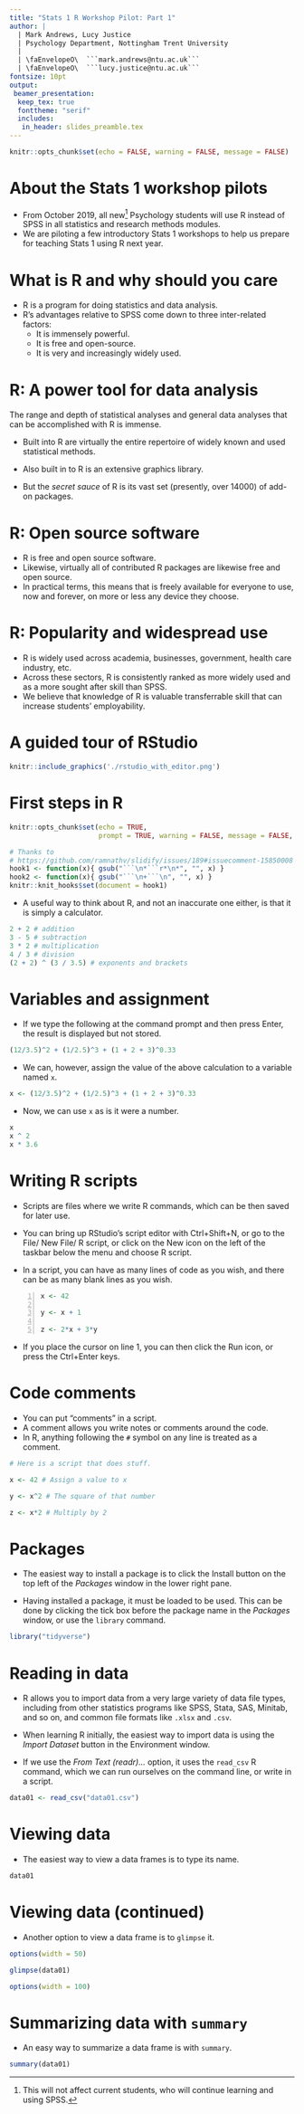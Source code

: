 ```yaml
---
title: "Stats 1 R Workshop Pilot: Part 1"
author: |
  | Mark Andrews, Lucy Justice
  | Psychology Department, Nottingham Trent University
  |   
  | \faEnvelopeO\  ```mark.andrews@ntu.ac.uk```
  | \faEnvelopeO\  ```lucy.justice@ntu.ac.uk```
fontsize: 10pt
output:
 beamer_presentation:
  keep_tex: true
  fonttheme: "serif"
  includes:
   in_header: slides_preamble.tex
---
```




```r
knitr::opts_chunk$set(echo = FALSE, warning = FALSE, message = FALSE)

```

# About the Stats 1 workshop pilots

* From October 2019, all new[^new_students_only] Psychology students 
  will use R instead of SPSS in all statistics and research methods modules.
* We are piloting a few introductory Stats 1 workshops to help us prepare for teaching Stats 1 
  using R next year.
  
[^new_students_only]: This will not affect current students, who will continue learning and using SPSS.

# What is R and why should you care

* R is a program for doing statistics and data analysis.
* R's advantages relative to SPSS come down to three inter-related factors:
  * It is immensely powerful.
  * It is free and open-source.
  * It is very and increasingly widely used.

# R: A power tool for data analysis

The range and depth of statistical analyses and general data analyses that can
be accomplished with R is immense.

* Built into R are virtually the entire repertoire
  of widely known and used statistical methods. 

* Also built in to R is an extensive graphics library.

* But the *secret sauce* of R is its vast set (presently, over 14000) of add-on packages. 
  
# R: Open source software

* R is free and open source software. 
* Likewise, virtually all of contributed R packages are likewise free and open source.
* In practical terms, this means that is freely available for everyone to use, now and forever,    on more or less any device they choose.


# R: Popularity and widespread use

* R is widely used across academia, businesses, government, health care industry, etc.
* Across these sectors, R is consistently ranked as more widely used and as a more sought after skill than SPSS.
* We believe that knowledge of R is valuable transferrable skill that can increase students' employability. 


# A guided tour of RStudio

```r
knitr::include_graphics('./rstudio_with_editor.png')
```

# First steps in R

```r
knitr::opts_chunk$set(echo = TRUE, 
                      prompt = TRUE, warning = FALSE, message = FALSE, comment='#>')

# Thanks to 
# https://github.com/ramnathv/slidify/issues/189#issuecomment-15850008
hook1 <- function(x){ gsub("```\n*```r*\n*", "", x) }
hook2 <- function(x){ gsub("```\n+```\n", "", x) }
knitr::knit_hooks$set(document = hook1)

```

* A useful way to think about R, and not an inaccurate one either, is that it is
simply a calculator.
```r
2 + 2 # addition
3 - 5 # subtraction
3 * 2 # multiplication
4 / 3 # division
(2 + 2) ^ (3 / 3.5) # exponents and brackets
```

<!-- #  Equality/inequality operations -->

<!-- * Testing for the equality or inequality of pairs of numbers, -->
<!-- already starts to go beyond the usual capabilities of handheld calculator. -->

<!-- ```{r} -->
<!-- 12 == (6 * 2)         # test for equality -->
<!-- (3 * 4) != (18 - 7)   # test for inequality -->
<!-- 3 < 10                # less than -->
<!-- (2 * 5) <= 10         # less than or equal -->
<!-- ``` -->

<!-- # Logical values and logical operations -->

<!-- * In the previous step, the results are returned as either `TRUE` or `FALSE`. These are logical or *Boolean* -->
<!-- values. -->
<!-- * Just as we can represent numbers and operations on -->
<!-- numbers, so too can we have two logical values, `TRUE` and `FALSE` (always written in -->
<!-- all uppercase), and Boolean operations (*and*, *or*, and *not*) on logical values. -->
<!-- ```{r} -->
<!-- TRUE & FALSE  # logical and -->
<!-- TRUE | TRUE   # logical or -->
<!-- !TRUE         # logical not -->
<!-- (TRUE | !TRUE) & !FALSE -->
<!-- ``` -->

# Variables and assignment

* If we type the following at the command prompt and then press Enter, the result is displayed but not stored.
```r
(12/3.5)^2 + (1/2.5)^3 + (1 + 2 + 3)^0.33
```

* We can, however, assign the value of the above calculation to a variable named `x`.
```r
x <- (12/3.5)^2 + (1/2.5)^3 + (1 + 2 + 3)^0.33
```

* Now, we can use `x` as is it were a number.
```r
x
x ^ 2
x * 3.6
```

<!-- # Assignment rules -->

<!-- * In general, the assignment rule is  -->
<!-- ``` -->
<!-- name <- expression -->
<!-- ``` -->
<!-- The `expression` is any R code that returns some value. -->

<!-- * The `name` must consist of letters, numbers, dots, and underscores.  -->
<!-- ```  -->
<!-- x123   # acceptable -->
<!-- .x -->
<!-- x_y_z -->
<!-- xXx_123 -->
<!-- ``` -->
<!-- * It must begin with a letter or a dot that is not followed by a number.  -->
<!-- ```  -->
<!-- _x   # not acceptable -->
<!-- .2x  -->
<!-- x-y-z -->
<!-- ``` -->
<!-- * The recommendation is to use names that are -->
<!-- meaningful, relatively short, without dots (using `_` instead for punctuation), and primarily consisting  -->
<!-- of lowercase characters. -->


<!-- # Vectors -->

<!-- * Vectors are one dimensional sequences of values. -->
<!-- * For example, if we want to -->
<!-- create a vector of the first 6 primes numbers, we could do the following. -->
<!-- ```{r} -->
<!-- primes <- c(2, 3, 5, 7, 11, 13) -->
<!-- ``` -->
<!-- * We can now perform operations (arithmetic, logical, etc) on the `primes` vector. -->
<!-- ```{r} -->
<!-- primes + 1 -->
<!-- primes / 2 -->
<!-- primes == 3 -->
<!-- primes >= 7 -->
<!-- ``` -->

<!-- # Indexing vectors -->

<!-- * For any vector, we can refer to individual elements using indexing -->
<!-- operations.   -->
<!-- ```{r} -->
<!-- primes[1] -->
<!-- primes[5] -->
<!-- ``` -->

<!-- * If we want to refer to sets of elements, rather than just individual elements, -->
<!-- we can use vectors (made with the `c()` function) inside the indexing square -->
<!-- brackets.  -->
<!-- ```{r} -->
<!-- primes[c(3, 5, 2)] -->
<!-- ``` -->

<!-- * If we use a negative valued index, we can refer to or all elements *except* one. -->
<!-- ```{r} -->
<!-- primes[-1] -->
<!-- primes[-2] -->
<!-- ``` -->

<!-- # Vector types -->

<!-- * A vector be a sequence of numbers, logical values, or characters. -->
<!-- ```{r} -->
<!-- nation <- c('ireland', 'england', 'scotland', 'wales') -->
<!-- ``` -->
<!-- * We can index this vector as we did with a vector of numbers. -->
<!-- ```{r} -->
<!-- nation[1] -->
<!-- nation[2:3] -->
<!-- nation == 'ireland' -->
<!-- ``` -->

<!-- * The `class` function in R will identify the data type of the vector. -->
<!-- ```{r} -->
<!-- class(primes) -->
<!-- class(nation) -->
<!-- class(nation == 'ireland') -->
<!-- ``` -->

<!-- # Data frames -->

<!-- * Data frames are rectangular data structures; they have certain number of -->
<!-- columns, and each column has the same number of rows. Each column is in fact a -->
<!-- vector. -->

<!-- * Usually, data frames are created when read in the contents of a data file, but we can -->
<!-- produce them on the command line with the `data.frame()`. -->
<!-- ```{r} -->
<!-- Df <- data.frame(name = c('billy', 'joe', 'bob'),  -->
<!--                  age = c(21, 29, 23)) -->
<!-- Df -->
<!-- ``` -->

<!-- # Indexing data frames -->

<!-- * We can refer to elements of a data frame in different ways. -->
<!-- * The simplest is to use double indices, one for the rows, one for the columns.  -->
<!-- ```{r} -->
<!-- Df[3, 2] # row 3, col 2 -->
<!-- Df[c(1, 3), 2] # rows 1 and 3, col 2 -->
<!-- Df[1,] # row 1, all cols -->
<!-- Df[, 2] # all rows, col 2 -->
<!-- ``` -->


<!-- # Indexing data frames (contined) -->

<!-- * We could also refer to the column by name. To do so, we -->
<!-- could use the following `$` notation. -->
<!-- ```{r} -->
<!-- Df$age -->
<!-- ``` -->
<!-- * An alternative syntax that accompishes the same thing is to use -->
<!-- *double* square brackets as follows. -->
<!-- ```{r} -->
<!-- Df[['age']] -->
<!-- ``` -->
<!-- * A *single* square brackets, we would -->
<!-- obtain the following. -->
<!-- ```{r} -->
<!-- Df['age'] -->
<!-- ``` -->

<!-- # Functions -->

<!-- * In functions, we put data in, calculations or -->
<!-- done to or using this data, and new data, perhaps just a single -->
<!-- value, is then returned. -->
<!-- * There are probably hundreds of thousands of functions in R. -->
<!-- * For example,  -->
<!-- ```{r} -->
<!-- length(primes) -->
<!-- sum(primes) -->
<!-- mean(primes) -->
<!-- median(primes) -->
<!-- sd(primes) -->
<!-- var(primes) -->
<!-- ``` -->

<!-- # Custom functions -->

<!-- * R makes it easy to create new functions.  -->
<!-- ```{r} -->
<!-- my_mean <- function(x){ sum(x)/length(x)} -->
<!-- ``` -->
<!-- * This `my_mean` takes a vector as -->
<!-- input and divides its sum by the number of elements in it. It then returns this values. The `x` is a -->
<!-- placeholder for whatever variable we input into the function.  -->
<!-- * We would use it just as we would use `mean`. -->
<!-- ```{r} -->
<!-- my_mean(primes) -->
<!-- ``` -->


# Writing R scripts

* Scripts are files where we write R commands, which can be then saved for later
use.
* You can bring up RStudio's script editor with Ctrl+Shift+N, or go to the
File/ New File/ R script, or click on the New icon on the left of
the taskbar below the menu and choose R script.

* In a script, you can have as many lines of code as you wish, and there can be
as many blank lines as you wish.
```{#numCode .R .numberLines}
x <- 42

y <- x + 1

z <- 2*x + 3*y

```
* If you place the cursor on line 1, you can then click the Run icon, or press the Ctrl+Enter keys.



# Code comments

* You can put "comments" in a script.
* A comment allows you write notes or comments around the code.
* In R, anything following the `#` symbol on any line is
treated as a comment.
```.R

# Here is a script that does stuff.

x <- 42 # Assign a value to x

y <- x^2 # The square of that number

z <- x*2 # Multiply by 2

```

# Packages

* The easiest way to install a package is to click the  Install button on
the top left of the *Packages* window in the lower right pane.

* Having installed a package, it must be loaded to be used. This can be done by clicking the tick box before the package name in the *Packages* window, or use the `library` command.
```r
library("tidyverse")
```

# Reading in data

* R allows you to import data from a very large
variety of data file types, including from other statistics programs like SPSS,
Stata, SAS, Minitab, and so on, and common file formats like `.xlsx` and `.csv`.

* When learning R initially, the easiest way to import data is using the *Import Dataset* button in the Environment window.

* If we use the *From Text (readr)...* option, it uses the `read_csv` R command, which we can run ourselves on the command line, or write in a script.

```r
data01 <- read_csv("data01.csv")
```

# Viewing data


* The easiest way to view a data frames is to type its name.


```r
data01
```


# Viewing data (continued)

* Another option to view a data frame is to `glimpse` it.
```r
options(width = 50)
```

```r
glimpse(data01)
```

```r
options(width = 100)
```

# Summarizing data with `summary`

* An easy way to summarize a data frame is with `summary`.

```r
summary(data01)
```


